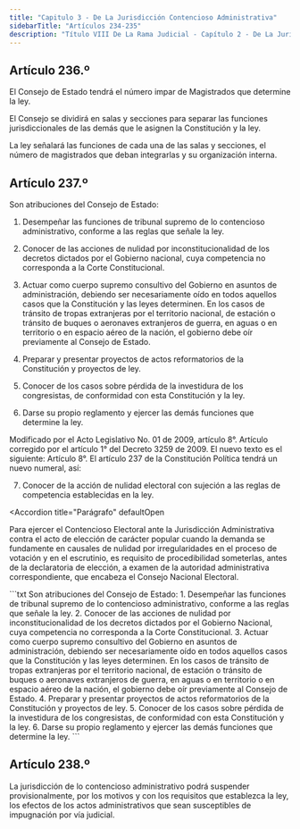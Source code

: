 ```yaml
---
title: "Capitulo 3 - De La Jurisdicción Contencioso Administrativa"
sidebarTitle: "Artículos 234-235"
description: "Título VIII De La Rama Judicial - Capítulo 2 - De La Jurisdicción Contencioso Administrativa"
---
```


## Artículo 236.º

El Consejo de Estado tendrá el número impar de Magistrados que determine la ley.

El Consejo se dividirá en salas y secciones para separar las funciones jurisdiccionales de las demás que le asignen la Constitución y la ley.

La ley señalará las funciones de cada una de las salas y secciones, el número de magistrados que deban integrarlas y su organización interna.

## Artículo 237.º

Son atribuciones del Consejo de Estado:

1. Desempeñar las funciones de tribunal supremo de lo contencioso administrativo, conforme a las reglas que señale la ley.

2. Conocer de las acciones de nulidad por inconstitucionalidad de los decretos dictados por el Gobierno nacional, cuya competencia no corresponda a la Corte Constitucional.

3. Actuar como cuerpo supremo consultivo del Gobierno en asuntos de administración, debiendo ser necesariamente oído en todos aquellos casos que la Constitución y las leyes determinen. En los casos de tránsito de tropas extranjeras por el territorio nacional, de estación o tránsito de buques o aeronaves extranjeros de guerra, en aguas o en territorio o en espacio aéreo de la nación, el gobierno debe oír previamente al Consejo de Estado.

4. Preparar y presentar proyectos de actos reformatorios de la Constitución y proyectos de ley.

5. Conocer de los casos sobre pérdida de la investidura de los congresistas, de conformidad con esta Constitución y la ley.

6. Darse su propio reglamento y ejercer las demás funciones que determine la ley.

<Warning>Modificado por el Acto Legislativo No. 01 de 2009, artículo 8°. Artículo corregido por el artículo 1° del Decreto 3259 de 2009. El nuevo texto es el siguiente: Artículo 8°. El artículo 237 de la Constitución Política tendrá un nuevo numeral, así: </Warning>

7. Conocer de la acción de nulidad electoral con sujeción a las reglas de competencia establecidas en la ley.

<Accordion
    title="Parágrafo"
    defaultOpen
> 
Para ejercer el Contencioso Electoral ante la Jurisdicción Administrativa contra el acto de elección de carácter popular cuando la demanda se fundamente en causales de nulidad por irregularidades en el proceso de votación y en el escrutinio, es requisito de procedibilidad someterlas, antes de la declaratoria de elección, a examen de la autoridad administrativa correspondiente, que encabeza el Consejo Nacional Electoral.
</Accordion>



<Accordion title="Artículo original antes de la modificación:">
```txt
Son atribuciones del Consejo de Estado:
1. Desempeñar las funciones de tribunal supremo de lo contencioso 
administrativo, conforme a las reglas que señale la ley. 
2. Conocer de las acciones de nulidad por inconstitucionalidad de los decretos 
dictados por el Gobierno Nacional, cuya competencia no corresponda a la Corte 
Constitucional. 
3. Actuar como cuerpo supremo consultivo del Gobierno en asuntos de 
administración, debiendo ser necesariamente oído en todos aquellos casos que la 
Constitución y las leyes determinen. En los casos de tránsito de tropas 
extranjeras por el territorio nacional, de estación o tránsito de buques o 
aeronaves extranjeros de guerra, en aguas o en territorio o en espacio aéreo de 
la nación, el gobierno debe oír previamente al Consejo de Estado. 
4. Preparar y presentar proyectos de actos reformatorios de la Constitución y 
proyectos de ley. 
5. Conocer de los casos sobre pérdida de la investidura de los congresistas, de 
conformidad con esta Constitución y la ley. 
6. Darse su propio reglamento y ejercer las demás funciones que determine la 
ley.
```
</Accordion>

## Artículo 238.º

La jurisdicción de lo contencioso administrativo podrá suspender provisionalmente, por los motivos y con los requisitos que establezca la ley, los efectos de los actos administrativos que sean susceptibles de impugnación por vía judicial.
